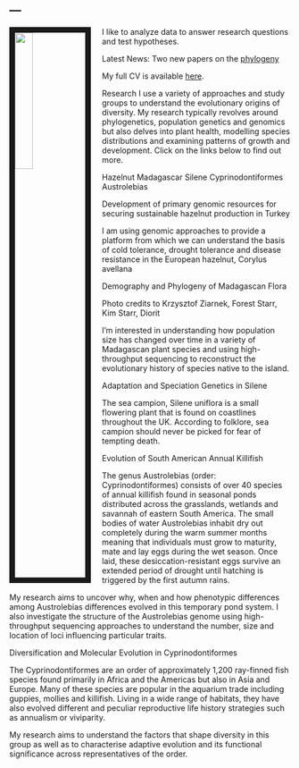 ---
---

<link rel="stylesheet" href="styles.css" type="text/css">

<img src="images/me2.png" style="width:25%; border:10px solid; margin-right: 20px" align="left">

I like to analyze data to answer research questions and test hypotheses.

Latest News: Two new papers on the [phylogeny](https://doi.org/10.1038/s41598-019-52403-2)

My full CV is available [here](files/cv_ajhelmstetter.pdf).

Research
I use a variety of approaches and study groups to understand the evolutionary origins of diversity. My research typically revolves around phylogenetics, population genetics and genomics but also delves into plant health, modelling species distributions and examining patterns of growth and development. Click on the links below to find out more.

Hazelnut
Madagascar
Silene
Cyprinodontiformes
Austrolebias




Development of primary genomic resources for securing sustainable hazelnut production in Turkey





I am using genomic approaches to provide a platform from which we can understand the basis of cold tolerance, drought tolerance and disease resistance in the European hazelnut, Corylus avellana



Demography and Phylogeny of Madagascan Flora


Photo credits to Krzysztof Ziarnek, Forest Starr, Kim Starr, Diorit


I'm interested in understanding how population size has changed over time in a variety of Madagascan plant species and using high-throughput sequencing to reconstruct the evolutionary history of species native to the island.



Adaptation and Speciation Genetics in Silene





The sea campion, Silene uniflora is a small flowering plant that is found on coastlines throughout the UK. According to folklore, sea campion should never be picked for fear of tempting death.



Evolution of South American Annual Killifish





The genus Austrolebias (order: Cyprinodontiformes) consists of over 40 species of annual killifish found in seasonal ponds distributed across the grasslands, wetlands and savannah of eastern South America. The small bodies of water Austrolebias inhabit dry out completely during the warm summer months meaning that individuals must grow to maturity, mate and lay eggs during the wet season. Once laid, these desiccation-resistant eggs survive an extended period of drought until hatching is triggered by the first autumn rains.

My research aims to uncover why, when and how phenotypic differences among Austrolebias differences evolved in this temporary pond system. I also investigate the structure of the Austrolebias genome using high-throughput sequencing approaches to understand the number, size and location of loci influencing particular traits.

Diversification and Molecular Evolution in Cyprinodontiformes





The Cyprinodontiformes are an order of approximately 1,200 ray-finned fish species found primarily in Africa and the Americas but also in Asia and Europe. Many of these species are popular in the aquarium trade including guppies, mollies and killifish. Living in a wide range of habitats, they have also evolved different and peculiar reproductive life history strategies such as annualism or viviparity.

My research aims to understand the factors that shape diversity in this group as well as to characterise adaptive evolution and its functional significance across representatives of the order.